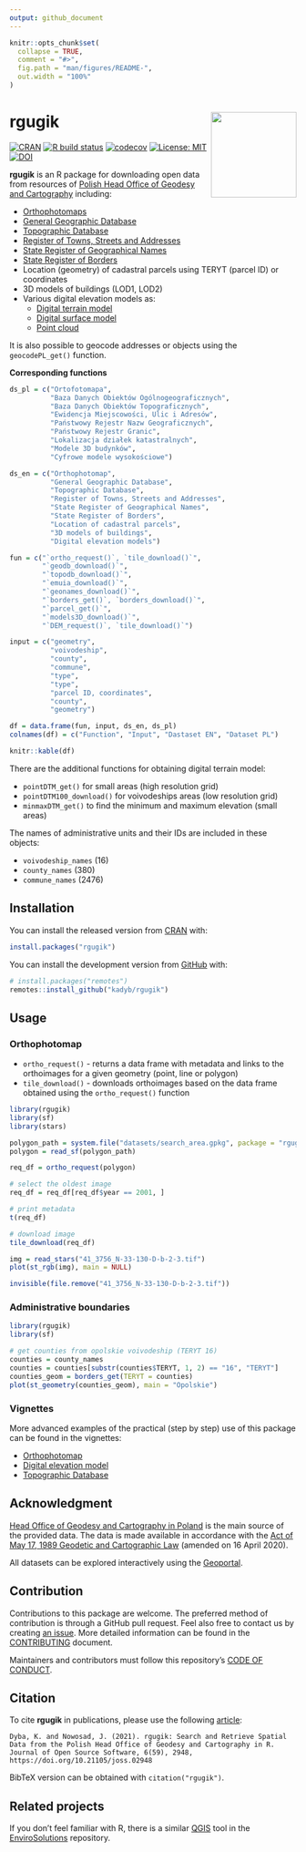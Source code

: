 ```yaml
---
output: github_document
---
```


<!-- README.md is generated from README.Rmd. Please edit that file -->

```r
knitr::opts_chunk$set(
  collapse = TRUE,
  comment = "#>",
  fig.path = "man/figures/README-",
  out.width = "100%"
)
```

# rgugik <img src="man/figures/logo.png" align="right" width="150"/>

<!-- badges: start -->
[![CRAN](https://www.r-pkg.org/badges/version/rgugik)](https://cran.r-project.org/package=rgugik)
[![R build status](https://github.com/kadyb/rgugik/workflows/rcmdcheck/badge.svg)](https://github.com/kadyb/rgugik/actions)
[![codecov](https://codecov.io/gh/kadyb/rgugik/branch/master/graph/badge.svg)](https://app.codecov.io/gh/kadyb/rgugik)
[![License: MIT](https://img.shields.io/badge/License-MIT-blue.svg)](https://opensource.org/license/mit)
[![DOI](https://joss.theoj.org/papers/10.21105/joss.02948/status.svg)](https://doi.org/10.21105/joss.02948)
<!-- badges: end -->

**rgugik** is an R package for downloading open data from resources of [Polish Head Office of Geodesy and Cartography](https://www.gov.pl/web/gugik) including:

  - [Orthophotomaps](https://www.geoportal.gov.pl/pl/dane/ortofotomapa-orto/)
  - [General Geographic Database](https://www.geoportal.gov.pl/pl/dane/baza-danych-obiektow-ogolnogeograficznych-bdoo/)
  - [Topographic Database](https://www.geoportal.gov.pl/pl/dane/baza-danych-obiektow-topograficznych-bdot10k/)
  - [Register of Towns, Streets and Addresses](https://emuia.gugik.gov.pl)
  - [State Register of Geographical Names](https://www.geoportal.gov.pl/pl/dane/panstwowy-rejestr-nazw-geograficznych-prng/)
  - [State Register of Borders](https://www.geoportal.gov.pl/pl/dane/panstwowy-rejestr-granic-prg/)
  - Location (geometry) of cadastral parcels using TERYT (parcel ID) or coordinates
  - 3D models of buildings (LOD1, LOD2)
  - Various digital elevation models as:
    - [Digital terrain model](https://www.geoportal.gov.pl/pl/dane/numeryczny-model-terenu-nmt/)
    - [Digital surface model](https://www.geoportal.gov.pl/pl/dane/numeryczny-model-pokrycia-terenu-nmpt/)
    - [Point cloud](https://www.geoportal.gov.pl/pl/dane/dane-pomiarowe-lidar-lidar/)

It is also possible to geocode addresses or objects using the `geocodePL_get()` function.

**Corresponding functions**

```r
ds_pl = c("Ortofotomapa",
          "Baza Danych Obiektów Ogólnogeograficznych",
          "Baza Danych Obiektów Topograficznych",
          "Ewidencja Miejscowości, Ulic i Adresów",
          "Państwowy Rejestr Nazw Geograficznych",
          "Państwowy Rejestr Granic",
          "Lokalizacja działek katastralnych",
          "Modele 3D budynków",
          "Cyfrowe modele wysokościowe")

ds_en = c("Orthophotomap",
          "General Geographic Database",
          "Topographic Database",
          "Register of Towns, Streets and Addresses",
          "State Register of Geographical Names",
          "State Register of Borders",
          "Location of cadastral parcels",
          "3D models of buildings",
          "Digital elevation models")

fun = c("`ortho_request()`, `tile_download()`",
        "`geodb_download()`",
        "`topodb_download()`",
        "`emuia_download()`",
        "`geonames_download()`",
        "`borders_get()`, `borders_download()`",
        "`parcel_get()`",
        "`models3D_download()`",
        "`DEM_request()`, `tile_download()`")

input = c("geometry",
          "voivodeship",
          "county",
          "commune",
          "type",
          "type",
          "parcel ID, coordinates",
          "county",
          "geometry")

df = data.frame(fun, input, ds_en, ds_pl)
colnames(df) = c("Function", "Input", "Dastaset EN", "Dataset PL")

knitr::kable(df)
```

There are the additional functions for obtaining digital terrain model:

  - `pointDTM_get()` for small areas (high resolution grid)
  - `pointDTM100_download()` for voivodeships areas (low resolution grid)
  - `minmaxDTM_get()` to find the minimum and maximum elevation (small areas)

The names of administrative units and their IDs are included in these objects:

  - `voivodeship_names` (16)
  - `county_names` (380)
  - `commune_names` (2476)

## Installation

You can install the released version from [CRAN](https://cran.r-project.org/) with:

```r
install.packages("rgugik")
```

You can install the development version from [GitHub](https://github.com) with:

```r
# install.packages("remotes")
remotes::install_github("kadyb/rgugik")
```

## Usage

### Orthophotomap
  
- `ortho_request()` - returns a data frame with metadata and links to the orthoimages for a given geometry (point, line or polygon)
- `tile_download()` - downloads orthoimages based on the data frame obtained using the `ortho_request()` function
  
```r
library(rgugik)
library(sf)
library(stars)

polygon_path = system.file("datasets/search_area.gpkg", package = "rgugik")
polygon = read_sf(polygon_path)

req_df = ortho_request(polygon)

# select the oldest image
req_df = req_df[req_df$year == 2001, ]

# print metadata
t(req_df)

# download image
tile_download(req_df)

img = read_stars("41_3756_N-33-130-D-b-2-3.tif")
plot(st_rgb(img), main = NULL)
```

```r
invisible(file.remove("41_3756_N-33-130-D-b-2-3.tif"))
```

### Administrative boundaries

```r
library(rgugik)
library(sf)

# get counties from opolskie voivodeship (TERYT 16)
counties = county_names
counties = counties[substr(counties$TERYT, 1, 2) == "16", "TERYT"]
counties_geom = borders_get(TERYT = counties)
plot(st_geometry(counties_geom), main = "Opolskie")
```

### Vignettes

More advanced examples of the practical (step by step) use of this package can be found in the vignettes:

- [Orthophotomap](https://kadyb.github.io/rgugik/articles/orthophotomap.html)
- [Digital elevation model](https://kadyb.github.io/rgugik/articles/DEM.html)
- [Topographic Database](https://kadyb.github.io/rgugik/articles/topodb.html)

## Acknowledgment

[Head Office of Geodesy and Cartography in Poland](https://www.gov.pl/web/gugik) is the main source of the provided data. The data is made available in accordance with the [Act of May 17, 1989 Geodetic and Cartographic Law](http://isap.sejm.gov.pl/isap.nsf/DocDetails.xsp?id=WDU19890300163) (amended on 16 April 2020).

All datasets can be explored interactively using the [Geoportal](https://mapy.geoportal.gov.pl).

## Contribution

Contributions to this package are welcome. 
The preferred method of contribution is through a GitHub pull request. 
Feel also free to contact us by creating [an issue](https://github.com/kadyb/rgugik/issues).
More detailed information can be found in the [CONTRIBUTING](https://github.com/kadyb/rgugik/blob/master/CONTRIBUTING.md) document.

Maintainers and contributors must follow this repository’s [CODE OF CONDUCT](https://github.com/kadyb/rgugik/blob/master/CODE_OF_CONDUCT.md).

## Citation

To cite **rgugik** in publications, please use the following [article](https://doi.org/10.21105/joss.02948):

```
Dyba, K. and Nowosad, J. (2021). rgugik: Search and Retrieve Spatial Data from the Polish Head Office of Geodesy and Cartography in R. Journal of Open Source Software, 6(59), 2948, https://doi.org/10.21105/joss.02948
```

BibTeX version can be obtained with `citation("rgugik")`.

## Related projects

If you don't feel familiar with R, there is a similar [QGIS](https://www.qgis.org/en/site/) tool in the [EnviroSolutions](https://github.com/envirosolutionspl) repository.
